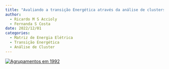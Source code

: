 ```yaml
---
title: "Avaliando a transição Energética através da análise de clusters das matrizes de energia elétrica de 40 países"
author:
  - Ricardo M S Accioly
  - Fernanda S Costa
date: 2022/12/01
categories: 
  - Matriz de Energia Elétrica
  - Transição Energética
  - Análise de Cluster
---
```


[![Agrupamentos em 1992](images/artigo1.png)](https://www.e-publicacoes.uerj.br/index.php/cadest/article/view/71319)
